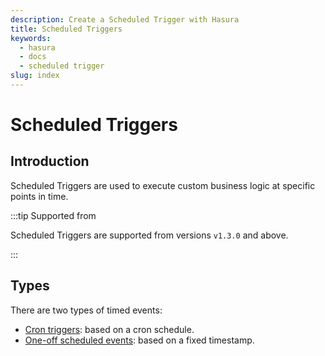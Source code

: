 ```yaml
---
description: Create a Scheduled Trigger with Hasura
title: Scheduled Triggers
keywords:
  - hasura
  - docs
  - scheduled trigger
slug: index
---
```




# <ScheduledTriggers /> Scheduled Triggers

## Introduction

Scheduled Triggers are used to execute custom business logic at specific points in time.

<Thumbnail
  src="/img/scheduled-triggers/scheduled-trigger-arch.png"
  alt="Hasura Scheduled Trigger architecture"
  width="700px"
  className="no-shadow"
/>

:::tip Supported from

Scheduled Triggers are supported from versions `v1.3.0` and above.

:::

## Types

There are two types of timed events:

- [Cron triggers](/scheduled-triggers/create-cron-trigger.mdx): based on a cron schedule.
- [One-off scheduled events](/scheduled-triggers/create-one-off-scheduled-event.mdx): based on a fixed timestamp.
